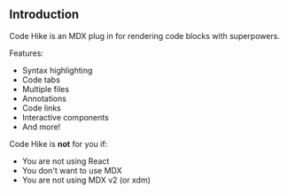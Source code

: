 ## Introduction

Code Hike is an MDX plug in for rendering code blocks with superpowers.

Features:

- Syntax highlighting
- Code tabs
- Multiple files
- Annotations
- Code links
- Interactive components
- And more!

Code Hike is **not** for you if:

- You are not using React
- You don't want to use MDX
- You are not using MDX v2 (or xdm)
